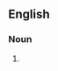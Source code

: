 ==English==

===Noun===
{{head|en|noun plural form}}

# {{plural of|International Load Line|lang=en}}